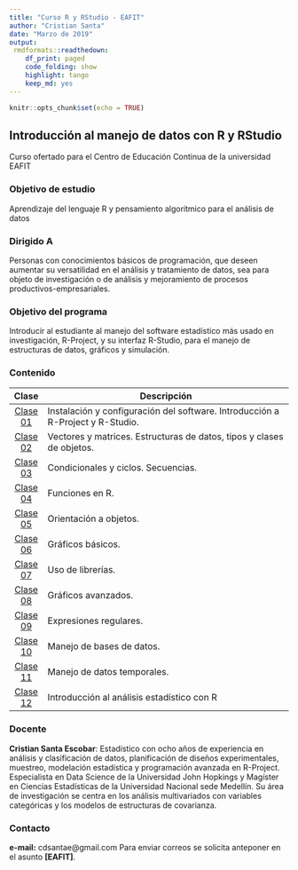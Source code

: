 ```yaml
---
title: "Curso R y RStudio - EAFIT"
author: "Cristian Santa"
date: "Marzo de 2019"
output:
 rmdformats::readthedown:
    df_print: paged
    code_folding: show
    highlight: tango
    keep_md: yes
---
```


```r
knitr::opts_chunk$set(echo = TRUE)
```

## Introducción al manejo de datos con R y RStudio

Curso ofertado para el Centro de Educación Continua de la universidad EAFIT

### Objetivo de estudio

Aprendizaje del lenguaje R y pensamiento algorítmico para el análisis de datos					

### Dirigido A

Personas con conocimientos básicos de programación, que deseen aumentar su versatilidad en el análisis y tratamiento de datos, sea para objeto de investigación o de análisis y mejoramiento de procesos productivos-empresariales.					

### Objetivo del programa

Introducir al estudiante al manejo del software estadístico más usado en investigación, R-Project, y su interfaz R-Studio, para el manejo de estructuras de datos, gráficos y simulación.					

### Contenido

| **Clase** |                                 **Descripción**                                |
|:---------:|--------------------------------------------------------------------------------|
|  <a href="/Clase01/Clase01.html">Clase 01</a>  | Instalación y configuración del software. Introducción a R-Project y R-Studio. |
|  <a href="/Clase02/Clase02.html">Clase 02</a>  | Vectores y matrices. Estructuras de datos, tipos y clases de objetos.          |
|  <a href="/Clase03/Clase03.html">Clase 03</a>  | Condicionales y ciclos. Secuencias.                                            |
|  <a href="/Clase04/Clase04.html">Clase 04</a>  | Funciones en R.                                                                |
|  <a href="/Clase05/Clase05.html">Clase 05</a>  | Orientación a objetos.                                                         |
|  <a href="/Clase06/Clase06.html">Clase 06</a>  | Gráficos básicos.                                                              |
|  <a href="/Clase07/Clase07.html">Clase 07</a>  | Uso de librerías.                                                              |
|  <a href="/Clase08/Clase08.html">Clase 08</a>  | Gráficos avanzados.                                                            |
|  <a href="/Clase09/Clase09.html">Clase 09</a>  | Expresiones regulares.                                                         |
|  <a href="/Clase10/Clase10.html">Clase 10</a>  | Manejo de bases de datos.                                                      |
|  <a href="/Clase11/Clase11.html">Clase 11</a>  | Manejo de datos temporales.                                                    |
|  <a href="/Clase12/Clase12.html">Clase 12</a>  | Introducción al análisis estadístico con R                                     |

### Docente

**Cristian Santa Escobar**: Estadístico con ocho años de experiencia en análisis y clasificación de datos, planificación de diseños experimentales, muestreo, modelación estadística y programación avanzada en R-Project. Especialista en Data Science de la Universidad John Hopkings y Magíster en Ciencias Estadísticas de la Universidad Nacional sede Medellín. Su área de investigación se centra en los análisis multivariados con variables categóricas y los modelos de estructuras de covarianza.

### Contacto

**e-mail:** cdsantae@gmail.com
Para enviar correos se solicita anteponer en el asunto **[EAFIT]**.


